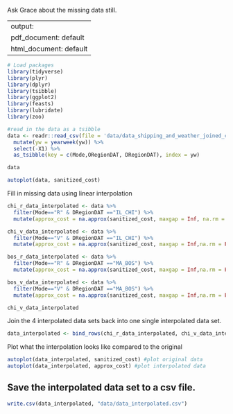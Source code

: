 Ask Grace about the missing data still.


---
output:
  pdf_document: default
  html_document: default
---
```r
# Load packages
library(tidyverse)
library(plyr)
library(dplyr)
library(tsibble)
library(ggplot2)
library(feasts)
library(lubridate)
library(zoo)
```


```r
#read in the data as a tsibble
data <- readr::read_csv(file = 'data/data_shipping_and_weather_joined_cleaned.csv') %>%
  mutate(yw = yearweek(yw)) %>%
  select(-X1) %>%
  as_tsibble(key = c(Mode,ORegionDAT, DRegionDAT), index = yw) 

data

autoplot(data, sanitized_cost)
```
Fill in missing data using linear interpolation
```r
chi_r_data_interpolated <- data %>%
  filter(Mode=="R" & DRegionDAT =="IL_CHI") %>%
  mutate(approx_cost = na.approx(sanitized_cost, maxgap = Inf, na.rm = FALSE))

chi_v_data_interpolated <- data %>%
  filter(Mode=="V" & DRegionDAT =="IL_CHI") %>%
  mutate(approx_cost = na.approx(sanitized_cost, maxgap = Inf,na.rm = FALSE))

bos_r_data_interpolated <- data %>%
  filter(Mode=="R" & DRegionDAT =="MA_BOS") %>%
  mutate(approx_cost = na.approx(sanitized_cost, maxgap = Inf,na.rm = FALSE))

bos_v_data_interpolated <- data %>%
  filter(Mode=="V" & DRegionDAT =="MA_BOS") %>%
  mutate(approx_cost = na.approx(sanitized_cost, maxgap = Inf,na.rm = FALSE))

chi_v_data_interpolated

```


Join the 4 interpolated data sets back into one single interpolated data set.

```r
data_interpolated <- bind_rows(chi_r_data_interpolated, chi_v_data_interpolated, bos_r_data_interpolated, bos_v_data_interpolated)
```

Plot what the interpolation looks like compared to the original
```r
autoplot(data_interpolated, sanitized_cost) #plot original data
autoplot(data_interpolated, approx_cost) #plot interpolated data
```
## Save the interpolated data set to a csv file.
```r
write.csv(data_interpolated, "data/data_interpolated.csv")
```